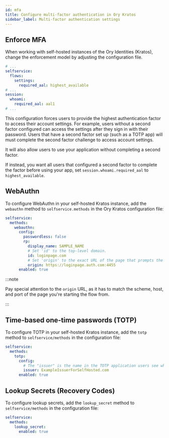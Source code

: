 ```yaml
---
id: mfa
title: Configure multi-factor authentication in Ory Kratos
sidebar_label: Multi-factor authentication settings
---
```


## Enforce MFA

When working with self-hosted instances of the Ory Identities (Kratos), change the enforcement model by adjusting the
configuration file.

```yaml title="config.yml"
# ...
selfservice:
  flows:
    settings:
      required_aal: highest_available
# ...
session:
  whoami:
    required_aal: aal1
# ...
```

This configuration forces users to provide the highest authentication factor to access their account settings. For example, users
without a second factor configured can access the settings after they sign in with their password. Users that have a second factor
set up (such as a TOTP app) will must complete the second factor challenge to access account settings.

It will also allow users to use your application without completing a second factor.

If instead, you want all users that configured a second factor to complete the factor before using your app, set
`session.whoami.required_aal` to `highest_available`.

## WebAuthn

To configure WebAuthn in your self-hosted Kratos instance, add the `webauthn` method to `selfservice.methods` in the Ory Kratos
configuration file:

```yaml title="kratos.config.yml"
selfservice:
  methods:
    webauthn:
      config:
        passwordless: false
        rp:
          display_name: SAMPLE_NAME
          # Set 'id' to the top-level domain.
          id: loginpage.com
          # Set 'origin' to the exact URL of the page that prompts the user to use WebAuthn. You must include the scheme, host, and port.
          origin: https://loginpage.auth.com:4455
      enabled: true
```

:::note

Pay special attention to the `origin` URL, as it has to match the scheme, host, and port of the page you're starting the flow
from.

:::

## Time-based one-time passwords (TOTP)

To configure TOTP in your self-hosted Kratos instance, add the `totp` method to `selfservice/methods` in the configuration file:

```yaml title="kratos.config.yml"
selfservice:
  methods:
    totp:
      config:
        # The "issuer" is the name in the TOTP application users see when getting a one-time password.
        issuer: ExampleIssuerForSelfHosted.com
      enabled: true
```

## Lookup Secrets (Recovery Codes)

To configure lookup secrets, add the `lookup_secret` method to `selfservice/methods` in the configuration file:

```yaml title="kratos.config.yml"
selfservice:
  methods:
    lookup_secret:
      enabled: true
```
